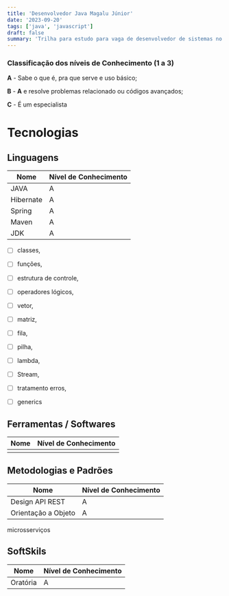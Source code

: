 ```yaml
---
title: 'Desenvolvedor Java Magalu Júnior'
date: '2023-09-20'
tags: ['java', 'javascript']
draft: false
summary: 'Trilha para estudo para vaga de desenvolvedor de sistemas no Magalu.'
---
```


### Classificação dos níveis de Conhecimento (1 a 3)

**A** - Sabe o que é, pra que serve e uso básico;

**B** - **A** e resolve problemas relacionado ou códigos avançados;

**C** - É um especialista



# Tecnologias

## Linguagens 

| Nome                | Nível de Conhecimento | 
| -------- | --------------------  |
| JAVA     | A               |
| Hibernate | A |
| Spring | A |
| Maven | A |
| JDK | A |

- [ ] classes,
- [ ] funções,
- [ ] estrutura de controle,
- [ ] operadores lógicos,
- [ ] vetor,
- [ ] matriz,
- [ ] fila,
- [ ] pilha,
- [ ] lambda,
- [ ] Stream,
- [ ] tratamento erros,
- [ ] generics



## Ferramentas / Softwares
| Nome                | Nível de Conhecimento | 
| ------------------- | --------------------  |
|      |                |



## Metodologias e Padrões
| Nome                | Nível de Conhecimento | 
| ------------------- | --------------------  |
| Design API REST     | A               |
| Orientação a Objeto | A |

microsserviços



## SoftSkils
| Nome                | Nível de Conhecimento | 
| ------------------- | --------------------  |
| Oratória     | A               |



